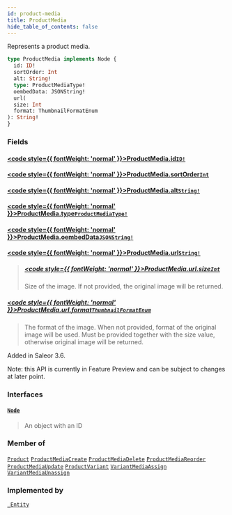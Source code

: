 ```yaml
---
id: product-media
title: ProductMedia
hide_table_of_contents: false
---
```








Represents a product media.

```graphql
type ProductMedia implements Node {
  id: ID!
  sortOrder: Int
  alt: String!
  type: ProductMediaType!
  oembedData: JSONString!
  url(
  size: Int
  format: ThumbnailFormatEnum
): String!
}
```


### Fields

#### [<code style={{ fontWeight: 'normal' }}>ProductMedia.<b>id</b></code>](#)<Bullet />[`ID!`](../../../developer/api-reference/scalars/id) <Badge class="secondary" text="non-null"/> <Badge class="secondary" text="scalar"/>
> 
> 

#### [<code style={{ fontWeight: 'normal' }}>ProductMedia.<b>sortOrder</b></code>](#)<Bullet />[`Int`](../../../developer/api-reference/scalars/int) <Badge class="secondary" text="scalar"/>
> 
> 

#### [<code style={{ fontWeight: 'normal' }}>ProductMedia.<b>alt</b></code>](#)<Bullet />[`String!`](../../../developer/api-reference/scalars/string) <Badge class="secondary" text="non-null"/> <Badge class="secondary" text="scalar"/>
> 
> 

#### [<code style={{ fontWeight: 'normal' }}>ProductMedia.<b>type</b></code>](#)<Bullet />[`ProductMediaType!`](../../../developer/api-reference/enums/product-media-type) <Badge class="secondary" text="non-null"/> <Badge class="secondary" text="enum"/>
> 
> 

#### [<code style={{ fontWeight: 'normal' }}>ProductMedia.<b>oembedData</b></code>](#)<Bullet />[`JSONString!`](../../../developer/api-reference/scalars/jsonstring) <Badge class="secondary" text="non-null"/> <Badge class="secondary" text="scalar"/>
> 
> 

#### [<code style={{ fontWeight: 'normal' }}>ProductMedia.<b>url</b></code>](#)<Bullet />[`String!`](../../../developer/api-reference/scalars/string) <Badge class="secondary" text="non-null"/> <Badge class="secondary" text="scalar"/>
> 
> ##### [<code style={{ fontWeight: 'normal' }}>ProductMedia.url.<b>size</b></code>](#)<Bullet />[`Int`](../../../developer/api-reference/scalars/int) <Badge class="secondary" text="scalar"/>
> Size of the image. If not provided, the original image will be returned.
> 

##### [<code style={{ fontWeight: 'normal' }}>ProductMedia.url.<b>format</b></code>](#)<Bullet />[`ThumbnailFormatEnum`](../../../developer/api-reference/enums/thumbnail-format-enum) <Badge class="secondary" text="enum"/>
> The format of the image. When not provided, format of the original image will be used. Must be provided together with the size value, otherwise original image will be returned.

Added in Saleor 3.6.

Note: this API is currently in Feature Preview and can be subject to changes at later point.
> 

### Interfaces

#### [`Node`](../../../developer/api-reference/interfaces/node) <Badge class="secondary" text="interface"/>
> An object with an ID
> 



### Member of

[`Product`](../../../developer/api-reference/objects/product)  <Badge class="secondary" text="object"/><Bullet />[`ProductMediaCreate`](../../../developer/api-reference/objects/product-media-create)  <Badge class="secondary" text="object"/><Bullet />[`ProductMediaDelete`](../../../developer/api-reference/objects/product-media-delete)  <Badge class="secondary" text="object"/><Bullet />[`ProductMediaReorder`](../../../developer/api-reference/objects/product-media-reorder)  <Badge class="secondary" text="object"/><Bullet />[`ProductMediaUpdate`](../../../developer/api-reference/objects/product-media-update)  <Badge class="secondary" text="object"/><Bullet />[`ProductVariant`](../../../developer/api-reference/objects/product-variant)  <Badge class="secondary" text="object"/><Bullet />[`VariantMediaAssign`](../../../developer/api-reference/objects/variant-media-assign)  <Badge class="secondary" text="object"/><Bullet />[`VariantMediaUnassign`](../../../developer/api-reference/objects/variant-media-unassign)  <Badge class="secondary" text="object"/>

### Implemented by

[`_Entity`](../../../developer/api-reference/unions/entity)  <Badge class="secondary" text="union"/>



